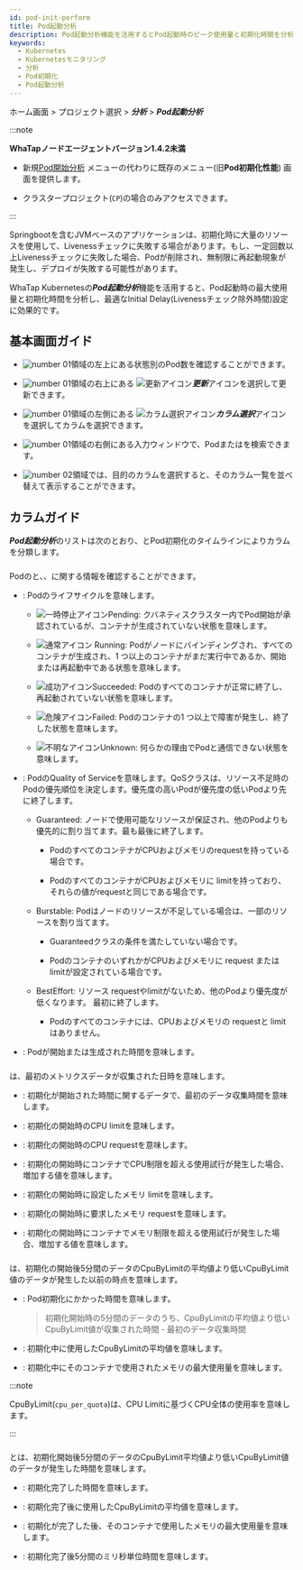 ```yaml
---
id: pod-init-perform
title: Pod起動分析
description: Pod起動分析機能を活用するとPod起動時のピーク使用量と初期化時間を分析し、最適なInitial Delayを設定できます。
keywords:
  - Kubernetes
  - Kubernetesモニタリング
  - 分析
  - Pod初期化
  - Pod起動分析
---
```


ホーム画面 > プロジェクト選択 > ***分析*** > ***Pod起動分析***

:::note

**WhaTapノードエージェントバージョン1.4.2未満**

- 新規[Pod開始分析](pod-init-perform-v2) メニューの代わりに既存のメニュー(旧**Pod初期化性能**) 画面を提供します。

- クラスタープロジェクト(<code class='my'>CP</code>)の場合のみアクセスできます。

:::

Springbootを含むJVMベースのアプリケーションは、初期化時に大量のリソースを使用して、Livenessチェックに失敗する場合があります。もし、一定回数以上Livenessチェックに失敗した場合、Podが削除され、無制限に再起動現象が発生し、デプロイが失敗する可能性があります。

WhaTap Kubernetesの***Pod起動分析***機能を活用すると、Pod起動時の最大使用量と初期化時間を分析し、最適なInitial Delay(Livenessチェック除外時間)設定に効果的です。

## 基本画面ガイド

<ImgLang img='k8s-pod-init-perform.png' desc='Pod起動分析' />

- ![number 01](/img/number-01.png)領域の左上にある状態別のPod数を確認することができます。

- ![number 01](/img/number-01.png)領域の右上にある ![更新アイコン](/img/ico-refresh.svg)***更新***アイコンを選択して更新できます。

- ![number 01](/img/number-01.png)領域の左側にある ![カラム選択アイコン](/img/ic-k8s-filter.svg)***カラム選択***アイコンを選択してカラムを選択できます。 

- ![number 01](/img/number-01.png)領域の右側にある入力ウィンドウで、Pod<Cmdname sid="name" className="uitext" />または<Cmdname sid="qosClass" className="uitext" />を検索できます。

- ![number 02](/img/number-02.png)領域では、目的のカラムを選択すると、そのカラム一覧を並べ替えて表示することができます。 

## カラムガイド

<ImgLang img='k8s-pod-init-perform-cl.png' desc='Pod初期化性能カラム' />

***Pod起動分析***のリストは次のとおり、<Cmdname sid="pod_info" className="uitext" />とPod初期化のタイムラインによりカラムを分類します。

### <Cmdname sid="pod_info" className="b600" />

Podの<Cmdname sid="name" className="uitext" />と<Cmdname sid="phase" className="uitext" />、<Cmdname sid="qosClass" className="uitext" />、<Cmdname sid="startTime" className="uitext" />に関する情報を確認することができます。

- <Cmdname sid="phase" className="uitext" />: Podのライフサイクルを意味します。

  - ![一時停止アイコン](/img/ico-pause.svg)Pending: クバネティスクラスター内でPod開始が承認されているが、コンテナが生成されていない状態を意味します。

  - ![通常アイコン](/img/ic-check-circle-filled.svg) Running: Podがノードにバインディングされ、すべてのコンテナが生成され、1 つ以上のコンテナがまだ実行中であるか、開始または再起動中である状態を意味します。

  - ![成功アイコン](/img/ic-check-circle-filled-bl.svg)Succeeded: Podのすべてのコンテナが正常に終了し、再起動されていない状態を意味します。

  - ![危険アイコン](/img/ic-warning-critical.svg)Failed: Podのコンテナの1 つ以上で障害が発生し、終了した状態を意味します。

  - ![不明なアイコン](/img/ic-question-circle.svg)Unknown: 何らかの理由でPodと通信できない状態を意味します。

- <Cmdname sid="qosClass" className="uitext" />: PodのQuality of Serviceを意味します。QoSクラスは、リソース不足時のPodの優先順位を決定します。優先度の高いPodが優先度の低いPodより先に終了します。

  - Guaranteed: ノードで使用可能なリソースが保証され、他のPodよりも優先的に割り当てます。最も最後に終了します。

    - PodのすべてのコンテナがCPUおよびメモリのrequestを持っている場合です。

    - PodのすべてのコンテナがCPUおよびメモリに limitを持っており、それらの値がrequestと同じである場合です。

  - Burstable: Podはノードのリソースが不足している場合は、一部のリソースを割り当てます。

    - Guaranteedクラスの条件を満たしていない場合です。

    - PodのコンテナのいずれかがCPUおよびメモリに request または limitが設定されている場合です。

  - BestEffort: リソース requestやlimitがないため、他のPodより優先度が低くなります。 最初に終了します。

    - Podのすべてのコンテナには、CPUおよびメモリの requestと limitはありません。

- <Cmdname sid="startTime" className="uitext" />: Podが開始または生成された時間を意味します。

### <Cmdname sid="ITM07179" className="b600" />

<Cmdname sid="ITM07179" className="uitext" />は、最初のメトリクスデータが収集された日時を意味します。

- <Cmdname sid="ITM07175" className="uitext" />: 初期化が開始された時間に関するデータで、最初のデータ収集時間を意味します。

- <Cmdname sid="ITM07170" className="uitext" />: 初期化の開始時のCPU limitを意味します。

- <Cmdname sid="ITM07169" className="uitext" />: 初期化の開始時のCPU requestを意味します。

- <Cmdname sid="ITM07171" className="uitext" />: 初期化の開始時にコンテナでCPU制限を超える使用試行が発生した場合、増加する値を意味します。

- <Cmdname sid="ITM07173" className="uitext" />: 初期化の開始時に設定したメモリ limitを意味します。

- <Cmdname sid="ITM07172" className="uitext" />: 初期化の開始時に要求したメモリ requestを意味します。

- <Cmdname sid="ITM07174" className="uitext" />: 初期化の開始時にコンテナでメモリ制限を超える使用試行が発生した場合、増加する値を意味します。

### <Cmdname sid="ITM07178" className="b600" />

<Cmdname sid="ITM07178" className="uitext" />は、初期化の開始後5分間のデータのCpuByLimitの平均値より低いCpuByLimit値のデータが発生した以前の時点を意味します。

- <Cmdname sid="ITM07164" className="uitext" />: Pod初期化にかかった時間を意味します。

  > 初期化開始時の5分間のデータのうち、CpuByLimitの平均値より低いCpuByLimit値が収集された時間 - 最初のデータ収集時間

- <Cmdname sid="ITM07162" className="uitext" />: 初期化中に使用したCpuByLimitの平均値を意味します。

- <Cmdname sid="ITM07163" className="uitext" />: 初期化中にそのコンテナで使用されたメモリの最大使用量を意味します。

:::note

CpuByLimit(`cpu_per_quota`)は、CPU Limitに基づくCPU全体の使用率を意味します。 

:::

### <Cmdname sid="ITM07177" className="b600" />

<Cmdname sid="ITM07177" className="uitext" />とは、初期化開始後5分間のデータのCpuByLimit平均値より低いCpuByLimit値のデータが発生した時間を意味します。

- <Cmdname sid="ITM07176" className="uitext" />: 初期化完了した時間を意味します。

- <Cmdname sid="ITM07165" className="uitext" />: 初期化完了後に使用したCpuByLimitの平均値を意味します。

- <Cmdname sid="ITM07166" className="uitext" />: 初期化が完了した後、そのコンテナで使用したメモリの最大使用量を意味します。

- <Cmdname sid="ITM07167" className="uitext" />: 初期化完了後5分間のミリ秒単位時間を意味します。
